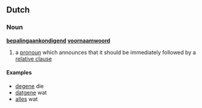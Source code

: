 ==Dutch==

===Noun===
'''[[bepalingaankondigend]] [[voornaamwoord]]'''

# {{context|grammar|lang=nl}} a [[pronoun]] which announces that it should be immediately followed by a [[relative clause]]

====Examples====
{{rfc-header|Examples}}
*[[degene]] die
*[[datgene]] wat
*[[alles]] wat